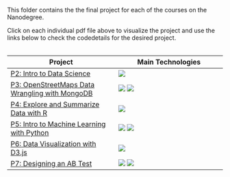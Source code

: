 This folder contains the the final project for each  of the courses on the Nanodegree.

Click on each individual pdf file above to visualize the project and use the links below to check the code\more details for the desired project.
<br>
<br>



Project | Main Technologies
------------- | -------------
[P2: Intro to Data Science](https://github.com/dmenin/UdacityDataAnalystNanoDegree/tree/master/2_IntroDS)  | ![](..//Miscellaneous//stats.png)
[P3: OpenStreetMaps Data Wrangling with MongoDB](https://github.com/dmenin/UdacityDataAnalystNanoDegree/tree/master/3_Mongo) | ![](..//Miscellaneous//mongo.png) ![](..//Miscellaneous//python.png)
[P4: Explore and Summarize Data with R](https://github.com/dmenin/UdacityDataAnalystNanoDegree/tree/master/4_R) | ![](..//Miscellaneous//R.png)
[P5: Intro to Machine Learning with Python](https://github.com/dmenin/UdacityDataAnalystNanoDegree/tree/master/5_MachineLearning/PythonProject) | ![](..//Miscellaneous//python.png) ![](..//Miscellaneous//ml.png)
[P6: Data Visualization with D3.js](http://bl.ocks.org/dmenin/raw/97924f4c86232f7e3a84/) | ![](..//Miscellaneous//d3js.png) 
[P7: Designing an AB Test](https://github.com/dmenin/UdacityDataAnalystNanoDegree/tree/master/7_ABTesting) | ![](..//Miscellaneous//ab.png) ![](..//Miscellaneous//stats.png)


<style type="text/css">
.table {

    width: 700px

}
</style>
